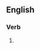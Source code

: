 ==English==

===Verb===
{{head|en|present participle}}

# {{present participle of|rehang|lang=en|nocat=1}}